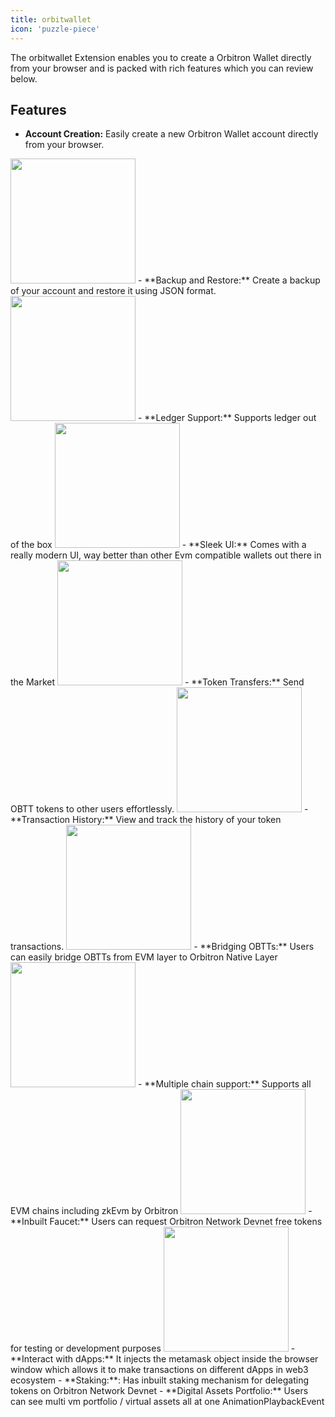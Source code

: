 ```yaml
---
title: orbitwallet
icon: 'puzzle-piece'
---
```


The orbitwallet Extension enables you to create a Orbitron Wallet directly from your browser and is packed with rich features which you can review below.

## Features

- **Account Creation:** Easily create a new Orbitron Wallet account directly from your browser.
<img height="200" src="/images/orbitwallet/orbitwallet-1.png" />
- **Backup and Restore:** Create a backup of your account and restore it using JSON format.
<img height="200" src="/images/orbitwallet/orbitwallet-2.png" />
- **Ledger Support:** Supports ledger out of the box
<img height="200" src="/images/orbitwallet/orbitwallet-3.png" />
- **Sleek UI:** Comes with a really modern UI, way better than other Evm compatible wallets out there in the Market
<img height="200" src="/images/orbitwallet/orbitwallet-4.png" />
- **Token Transfers:** Send OBTT tokens to other users effortlessly.
<img height="200" src="/images/orbitwallet/5.png" />
- **Transaction History:** View and track the history of your token transactions.
<img height="200" src="/images/orbitwallet/6.png" />
- **Bridging OBTTs:** Users can easily bridge OBTTs from EVM layer to Orbitron Native Layer
<img height="200" src="/images/orbitwallet/7.png" />
- **Multiple chain support:** Supports all EVM chains including zkEvm by Orbitron
<img height="200" src="/images/orbitwallet/8.png" />
- **Inbuilt Faucet:** Users can request Orbitron Network Devnet free tokens for testing or development purposes
<img height="200" src="/images/orbitwallet/9.png" />
- **Interact with dApps:** It injects the metamask object inside the browser window which allows it to make transactions on different dApps in web3 ecosystem
- **Staking:**: Has inbuilt staking mechanism for delegating tokens on Orbitron Network Devnet
- **Digital Assets Portfolio:** Users can see multi vm portfolio / virtual assets all at one AnimationPlaybackEvent
